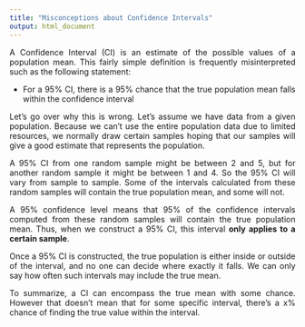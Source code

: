 ```yaml
---
title: "Misconceptions about Confidence Intervals"
output: html_document
---
```


<style> body {text-align: justify} </style>

A Confidence Interval (CI) is an estimate of the possible values of a population mean. This fairly simple definition is frequently misinterpreted such as the following statement:

-   For a 95% CI, there is a 95% chance that the true population mean falls within the confidence interval

Let's go over why this is wrong. Let's assume we have data from a given population. Because we can't use the entire population data due to limited resources, we normally draw certain samples hoping that our samples will give a good estimate that represents the population.

A 95% CI from one random sample might be between 2 and 5, but for another random sample it might be between 1 and 4. So the 95% CI will vary from sample to sample. Some of the intervals calculated from these random samples will contain the true population mean, and some will not.

A 95% confidence level means that 95% of the confidence intervals computed from these random samples will contain the true population mean. Thus, when we construct a 95% CI, this interval **only applies to a certain sample**.

Once a 95% CI is constructed, the true population is either inside or outside of the interval, and no one can decide where exactly it falls. We can only say how often such intervals may include the true mean.

To summarize, a CI can encompass the true mean with some chance. However that doesn't mean that for some specific interval, there's a x% chance of finding the true value within the interval.
